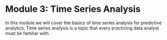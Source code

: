 # Module 3: Time Series Analysis {-}

In this module we will cover the basics of time series analysis for predictive analytics. Time series analysis is a topic that every practicing data analyst must be familiar with. 

\pagebreak